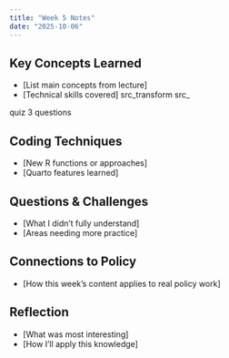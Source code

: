 ```yaml
---
title: "Week 5 Notes"
date: "2025-10-06"
---
```


## Key Concepts Learned
- [List main concepts from lecture]
- [Technical skills covered]
src_transform
src_

quiz 3 questions


## Coding Techniques
- [New R functions or approaches]
- [Quarto features learned]



## Questions & Challenges
- [What I didn't fully understand]
- [Areas needing more practice]

## Connections to Policy
- [How this week's content applies to real policy work]

## Reflection
- [What was most interesting]
- [How I'll apply this knowledge]
